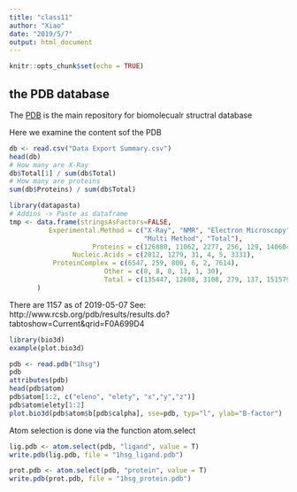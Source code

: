 ---
title: "class11"
author: "Xiao"
date: "2019/5/7"
output: html_document
---

```{r setup, include=FALSE}
knitr::opts_chunk$set(echo = TRUE)
```

## the PDB database

The [PDB](http://www.rcsb.org/) is the main repository for biomolecualr 
structral database

Here we examine the content sof the PDB

```{r}
db <- read.csv("Data Export Summary.csv")
head(db)
# How many are X-Ray
db$Total[1] / sum(db$Total)
# How many are proteins
sum(db$Proteins) / sum(db$Total)
```

```{r}
library(datapasta)
# Addins -> Paste as dataframe
tmp <- data.frame(stringsAsFactors=FALSE,
          Experimental.Method = c("X-Ray", "NMR", "Electron Microscopy", "Other",
                                  "Multi Method", "Total"),
                     Proteins = c(126880, 11062, 2277, 256, 129, 140604),
                Nucleic.Acids = c(2012, 1279, 31, 4, 5, 3331),
           ProteinComplex = c(6547, 259, 800, 6, 2, 7614),
                        Other = c(8, 8, 0, 13, 1, 30),
                        Total = c(135447, 12608, 3108, 279, 137, 151579)
       )

```

There are 1157 as of 2019-05-07 See:
http://www.rcsb.org/pdb/results/results.do?tabtoshow=Current&qrid=F0A699D4

```{r}
library(bio3d)
example(plot.bio3d)
```

```{r}
pdb <- read.pdb("1hsg")
pdb
attributes(pdb)
head(pdb$atom)
pdb$atom[1:2, c("eleno", "elety", "x","y","z")]
pdb$atom$elety[1:2]
plot.bio3d(pdb$atom$b[pdb$calpha], sse=pdb, typ="l", ylab="B-factor")
```

Atom selection is done via the function atom.select
```{r}
lig.pdb <- atom.select(pdb, "ligand", value = T)
write.pdb(lig.pdb, file = "1hsg_ligand.pdb")
```

```{r}
prot.pdb <- atom.select(pdb, "protein", value = T)
write.pdb(prot.pdb, file = "1hsg_protein.pdb")
```

```{r}

```

